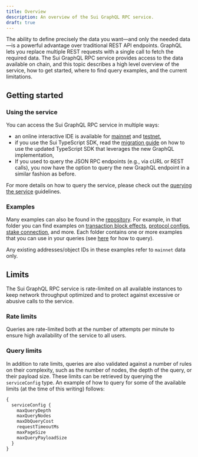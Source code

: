 ```yaml
---
title: Overview
description: An overview of the Sui GraphQL RPC service.
draft: true
---
```


The ability to define precisely the data you want—and only the needed data—is a powerful advantage over traditional REST API endpoints. GraphQL lets you replace multiple REST requests with a single call to fetch the required data. The Sui GraphQL RPC service provides access to the data available on chain, and this topic describes a high level overview of the service, how to get started, where to find query examples, and the current limitations.

## Getting started

<!---  
### Top level queries
In GraphQL, you retrieve data through queries in a JSON format. At the top level, there are a number of [queries](./reference/queries/address) that you can execute.

### Pagination
Coming soon

### Mutations (executing transactions)
Coming soon
--->

### Using the service
You can access the Sui GraphQL RPC service in multiple ways:
* an online interactive IDE is available for [mainnet](https://sui-mainnet.mystenlabs.com/graphql) and [testnet](https://sui-testnet.mystenlabs.com/graphql),
* if you use the Sui TypeScript SDK, read the [migration guide](./guides.mdx#migrating-guides) on how to use the updated TypeScript SDK that leverages the new GraphQL implementation,
* If you used to query the JSON RPC endpoints (e.g., via cURL or REST calls), you now have the option to query the new GraphQL endpoint in a similar fashion as before. 

For more details on how to query the service, please check out the [querying the service](./guides.mdx#querying-the-service) guidelines.

### Examples

Many examples can also be found in the [repository](https://github.com/MystenLabs/sui/tree/main/crates/sui-graphql-rpc/examples). For example, in that folder you can find examples on [transaction block effects](https://github.com/MystenLabs/sui/tree/main/crates/sui-graphql-rpc/examples/transaction_block_effects), [protocol configs](https://github.com/MystenLabs/sui/tree/main/crates/sui-graphql-rpc/examples/protocol_configs), [stake connection](https://github.com/MystenLabs/sui/tree/main/crates/sui-graphql-rpc/examples/stake_connection), and more. Each folder contains one or more examples that you can use in your queries (see [here](./guides.mdx#querying-the-service) for how to query).

Any existing addresses/object IDs in these examples refer to `mainnet` data only.

## Limits

The Sui GraphQL RPC service is rate-limited on all available instances to keep network throughput optimized and to protect against excessive or abusive calls to the service. 

### Rate limits
Queries are rate-limited both at the number of attempts per minute to ensure high availability of the service to all users.

### Query limits

In addition to rate limits, queries are also validated against a number of rules on their complexity, such as the number of nodes, the depth of the query, or their payload size.
These limits can be retrieved by querying the `serviceConfig` type. An example of how to query for some of the available limits (at the time of this writing) follows:

```graphql
{
  serviceConfig {
    maxQueryDepth
    maxQueryNodes
    maxDbQueryCost
    requestTimeoutMs
    maxPageSize
    maxQueryPayloadSize
  }
}
```
